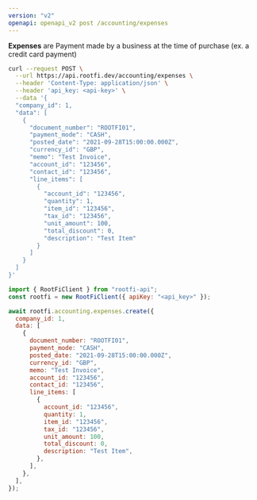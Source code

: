 ```yaml
---
version: "v2"
openapi: openapi_v2 post /accounting/expenses
---
```


**Expenses** are Payment made by a business at the time of purchase (ex. a credit card payment)

<RequestExample>

```bash cURL
curl --request POST \
  --url https://api.rootfi.dev/accounting/expenses \
  --header 'Content-Type: application/json' \
  --header 'api_key: <api-key>' \
  --data '{
  "company_id": 1,
  "data": [
    {
      "document_number": "ROOTFI01",
      "payment_mode": "CASH",
      "posted_date": "2021-09-28T15:00:00.000Z",
      "currency_id": "GBP",
      "memo": "Test Invoice",
      "account_id": "123456",
      "contact_id": "123456",
      "line_items": [
        {
          "account_id": "123456",
          "quantity": 1,
          "item_id": "123456",
          "tax_id": "123456",
          "unit_amount": 100,
          "total_discount": 0,
          "description": "Test Item"
        }
      ]
    }
  ]
}'
```

```javascript NodeJS
import { RootFiClient } from "rootfi-api";
const rootfi = new RootFiClient({ apiKey: "<api_key>" });

await rootfi.accounting.expenses.create({
  company_id: 1,
  data: [
    {
      document_number: "ROOTFI01",
      payment_mode: "CASH",
      posted_date: "2021-09-28T15:00:00.000Z",
      currency_id: "GBP",
      memo: "Test Invoice",
      account_id: "123456",
      contact_id: "123456",
      line_items: [
        {
          account_id: "123456",
          quantity: 1,
          item_id: "123456",
          tax_id: "123456",
          unit_amount: 100,
          total_discount: 0,
          description: "Test Item",
        },
      ],
    },
  ],
});
```

</RequestExample>

